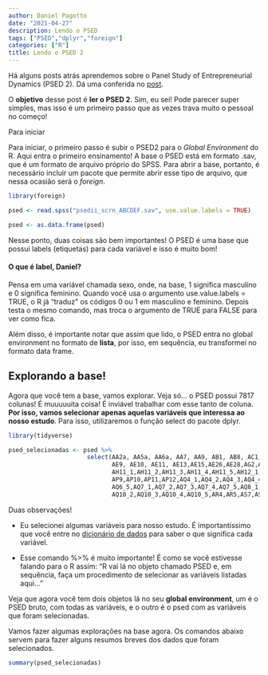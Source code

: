 ```yaml
---
author: Daniel Pagotto
date: "2021-04-27"
description: Lendo o PSED
tags: ["PSED","dplyr","foreign"]
categories: ["R"]
title: Lendo o PSED 2
---
```


Há alguns posts atrás aprendemos sobre o Panel Study of Entrepreneurial Dynamics (PSED 2). Dá uma conferida no [post](https://danielppagotto.github.io/blog_Daniel/post/post-2-bases1/).  

O **objetivo** desse post é **ler o PSED 2**. Sim, eu sei! Pode parecer super simples, mas isso é um primeiro passo que as vezes trava muito o pessoal no começo! 

Para iniciar

Para iniciar, o primeiro passo é subir o PSED2 para o *Global Environment* do R. Aqui entra o primeiro ensinamento! A base o PSED está em formato .sav, que é um formato de arquivo próprio do SPSS. Para abrir a base, portanto, é necessário incluir um pacote que permite abrir esse tipo de arquivo, que nessa ocasião será o *foreign*.  

```r
library(foreign)

psed <- read.spss("psedii_scrn_ABCDEF.sav", use.value.labels = TRUE)

psed <- as.data.frame(psed)


```

Nesse ponto, duas coisas são bem importantes! O PSED é uma base que possui labels (etiquetas) para cada variável e isso é muito bom! 

#### O que é label, Daniel? 

Pensa em uma variável chamada sexo, onde, na base, 1 significa masculino e 0 significa feminino. Quando você usa o argumento use.value.labels = TRUE, o R já "traduz" os códigos 0 ou 1 em masculino e feminino. Depois testa o mesmo comando, mas troca o argumento de TRUE para FALSE para ver como fica. 

Além disso, é importante notar que assim que lido, o PSED entra no global environment no formato de **lista**, por isso, em sequência, eu transformei no formato data frame. 

## Explorando a base! 

Agora que você tem a base, vamos explorar. Veja só... o PSED possui 7817 colunas! É muuuuuita coisa! É inviável trabalhar com esse tanto de coluna. **Por isso, vamos selecionar apenas aquelas variáveis que interessa ao nosso estudo**. Para isso, utilizaremos o função select do pacote dplyr. 

```r
library(tidyverse)

psed_selecionadas <- psed %>%
                      select(AA2a, AA5a, AA6a, AA7, AA9, AB1, AB8, AC1, AD1, AD2, AD9,AD11,AD13,AD16,AD18,AD20,AD22,AD24,AD26,AD28,
                             AE9, AE10, AE11, AE13,AE15,AE26,AE28,AG2,AH2_1,AH2_2,AH2_3,AH2_4,AH2_5,AH6_1,AH6_2,AH6_3,AH6_4,AH6_5,
                             AH11_1,AH11_2,AH11_3,AH11_4,AH11_5,AH12_1,AH12_2,AH12_3,AH12_4,AH12_5,AP1,AP2,AP3,AP4,AP5,AP6,AP7,AP8,
                             AP9,AP10,AP11,AP12,AQ4_1,AQ4_2,AQ4_3,AQ4_4,AQ4_5,AQ5_1,AQ5_2,AQ5_3,AQ5_4,AQ5_5,AQ6_1,AQ6_2,AQ6_3,AQ6_4,
                             AQ6_5,AQ7_1,AQ7_2,AQ7_3,AQ7_4,AQ7_5,AQ8_1,AQ8_2,AQ8_3,AQ8_4,AQ8_5,AQ9_1,AQ9_2,AQ9_3,AQ9_4,AQ9_5,AQ10_1,
                             AQ10_2,AQ10_3,AQ10_4,AQ10_5,AR4,AR5,AS7,AS8,AS9,AS10,AS11,AS12,AS13)


```

Duas observações! 

- Eu selecionei algumas variáveis para nosso estudo. É importantíssimo que você entre no [dicionário de dados](http://www.psed.isr.umich.edu/psed/download_node/157) para saber o que significa cada variável. 

- Esse comando %>% é muito importante! É como se você estivesse falando para o R assim: "R vai lá no objeto chamado PSED e, em sequência, faça um procedimento de selecionar as variáveis listadas aqui..."

Veja que agora você tem dois objetos lá no seu **global environment**, um é o PSED bruto, com todas as variáveis, e o outro é o psed com as variáveis que foram selecionadas.  

Vamos fazer algumas explorações na base agora. Os comandos abaixo servem para fazer alguns resumos breves dos dados que foram selecionados. 

```r

summary(psed_selecionadas)




```







